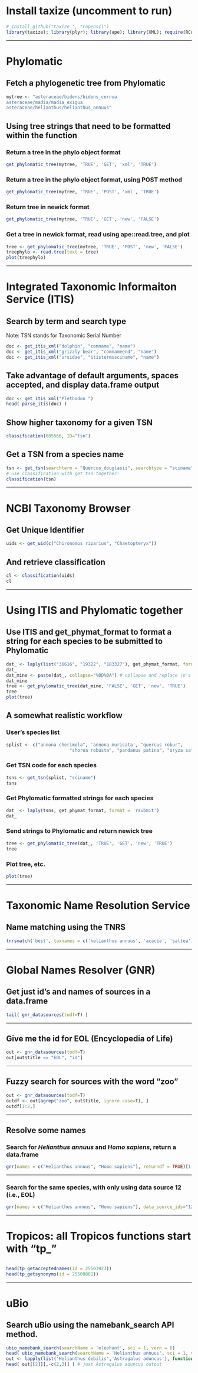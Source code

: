 # Install taxize (uncomment to run)
```r
# install_github("taxize_", "ropensci")
library(taxize); library(plyr); library(ape); library(XML); require(RCurl)
```

*********

# Phylomatic
## Fetch a phylogenetic tree from Phylomatic
```r
mytree <- "asteraceae/bidens/bidens_cernua
asteraceae/madia/madia_exigua
asteraceae/helianthus/helianthus_annuus"
```

## Using tree strings that need to be formatted within the function
### Return a tree in the phylo object format
```r
get_phylomatic_tree(mytree, 'TRUE', 'GET', 'xml', 'TRUE') 
```

### Return a tree in the phylo object format, using POST method
```r
get_phylomatic_tree(mytree, 'TRUE', 'POST', 'xml', 'TRUE')
```

### Return tree in newick format
```r
get_phylomatic_tree(mytree, 'TRUE', 'GET', 'new', 'FALSE')
```

### Get a tree in newick format, read using ape::read.tree, and plot
```r
tree <- get_phylomatic_tree(mytree, 'TRUE', 'POST', 'new', 'FALSE')
treephylo <- read.tree(text = tree)
plot(treephylo)
```

*********

# Integrated Taxonomic Informaiton Service (ITIS)
## Search by term and search type
Note: TSN stands for Taxonomic Serial Number
```r
doc <- get_itis_xml("dolphin", "comname", "name")
doc <- get_itis_xml("grizzly bear", "comnameend", "name")
doc <- get_itis_xml("ursidae", "itistermssciname", "name")
```

## Take advantage of default arguments, spaces accepted, and display data.frame output
```r
doc <- get_itis_xml("Plethodon ")
head( parse_itis(doc) )
```

## Show higher taxonomy for a given TSN
```r
classification(685566, ID="tsn")
```

## Get a TSN from a species name
```r
tsn <- get_tsn(searchterm = "Quercus_douglasii", searchtype = "sciname")
# use classification with get_tsn together:
classification(tsn)
```

*********

# NCBI Taxonomy Browser
## Get Unique Identifier
```r
uids <- get_uid(c("Chironomus riparius", "Chaetopteryx"))
```

## And retrieve classification
```r
cl <- classification(uids)
cl
```


*********

# Using ITIS and Phylomatic together 
## Use ITIS and get_phymat_format to format a string for each species to be submitted to Phylomatic
```r
dat_ <- laply(list("36616", "19322", "183327"), get_phymat_format, format='rsubmit')
dat_
dat_mine <- paste(dat_, collapse="%0D%0A") # collapse and replace \n's
dat_mine
tree <- get_phylomatic_tree(dat_mine, 'FALSE', 'GET', 'new', 'TRUE')
tree
plot(tree)
```

## A somewhat realistic workflow
### User's species list 
```r
splist <- c("annona cherimola", 'annona muricata', "quercus robur", 
						"shorea robusta", "pandanus patina", "oryza sativa", "durio zibethinus")
```

### Get TSN code for each species
```r
tsns <- get_tsn(splist, "sciname")
tsns
```

### Get Phylomatic formatted strings for each species
```r
dat_ <- laply(tsns, get_phymat_format, format = 'rsubmit')
dat_
```

### Send strings to Phylomatic and return newick tree
```r
tree <- get_phylomatic_tree(dat_, 'TRUE', 'GET', 'new', 'TRUE')
tree
```

### Plot tree, etc. 
```r
plot(tree)
```


*********

# Taxonomic Name Resolution Service
## Name matching using the TNRS
```r
tnrsmatch('best', taxnames = c('helianthus annuus', 'acacia', 'saltea'), output = 'names') # just best names
```

*********

# Global Names Resolver (GNR)
## Get just id's and names of sources in a data.frame
```r
tail( gnr_datasources(todf=T) )
```
***
## Give me the id for EOL (Encyclopedia of Life)
```r
out <- gnr_datasources(todf=T)
out[out$title == "EOL", "id"]
```
***
## Fuzzy search for sources with the word "zoo"
```r
out <- gnr_datasources(todf=T)
outdf <- out[agrep("zoo", out$title, ignore.case=T), ]
outdf[1:2,]
```
***
## Resolve some names
### Search for _Helianthus annuus_ and _Homo sapiens_, return a data.frame
```r
gnr(names = c("Helianthus annuus", "Homo sapiens"), returndf = TRUE)[1:2,]
```
***
### Search for the same species, with only using data source 12 (i.e., EOL)
```r
gnr(names = c("Helianthus annuus", "Homo sapiens"), data_source_ids="12", returndf = TRUE)
```

*********
# Tropicos: all Tropicos functions start with "tp_"
## 
```r
head(tp_getacceptednames(id = 25503923))
head(tp_getsynonyms(id = 25509881))
```

*********
# uBio
## Search uBio using the namebank_search API method.
```r
ubio_namebank_search(searchName = 'elephant', sci = 1, vern = 0)
head( ubio_namebank_search(searchName = 'Helianthus annuus', sci = 1, vern = 0)[,-c(2,3)] )
out <- lapply(list('Helianthus debilis','Astragalus aduncus'), function(x) ubio_namebank_search(searchName = x, sci = 1, vern = 0))
head( out[[2]][,-c(2,3)] ) # just Astragalus aduncus output
```